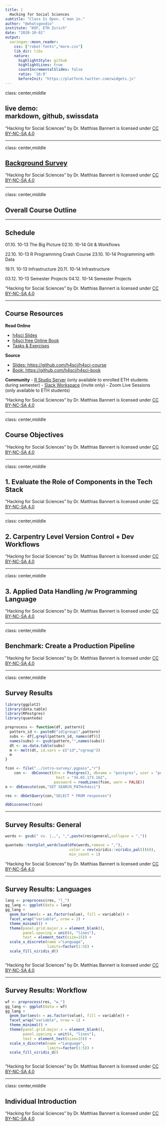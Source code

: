 ```yaml
---
title: |
  Hacking for Social Sciences
subtitle: "Class Is Open. C'mon in."
author: "@whatsgoodio"
institute: "KOF, ETH Zurich"
date: "2020-10-01"
output:
  xaringan::moon_reader:
    css: ["robot-fonts","more.css"]
    lib_dir: libs
    nature:
      highlightStyle: github
      highlightLines: true
      countIncrementalSlides: false
      ratio: '16:9'
      beforeInit: "https://platform.twitter.com/widgets.js"
---
```


class: center,middle

## live demo: </br> markdown, github, swissdata

<div class="my-footer"><span><div class="footer-text" align="right">"Hacking for Social Sciences" by Dr. Matthias Bannert is licensed under <a href="https://creativecommons.org/licenses/by-nc-sa/4.0/?ref=chooser-v1">CC BY-NC-SA 4.0</a></div></span></div> 


---

class: center,middle

## [Background Survey](https://h4sci.shinyapps.io/intro-survey/)

<div class="my-footer"><span><div class="footer-text" align="right">"Hacking for Social Sciences" by Dr. Matthias Bannert is licensed under <a href="https://creativecommons.org/licenses/by-nc-sa/4.0/?ref=chooser-v1">CC BY-NC-SA 4.0</a></div></span></div> 


---

class: center,middle

## Overall Course Outline

---

## Schedule

01.10.	10-13	The Big Picture
02.10.	10-14	Git & Workflows

22.10.	10-13	R Programming Crash Course
23.10.	10-14	Programming with Data

19.11.	10-13	Infrastructure
20.11.	10-14	Infrastructure

03.12.	10-13	Semester Projects
04.12.	10-14	Semester Projects

<div class="my-footer"><span><div class="footer-text" align="right">"Hacking for Social Sciences" by Dr. Matthias Bannert is licensed under <a href="https://creativecommons.org/licenses/by-nc-sa/4.0/?ref=chooser-v1">CC BY-NC-SA 4.0</a></div></span></div> 


---

## Course Resources

**Read Online**

- [h4sci Slides](https://h4sci.github.io/h4sci-course)
- [h4sci free Online Book](https://h4sci.github.io/h4sci-book)
- [Tasks & Exercises](https://github.com/h4sci/h4sci-tasks)

**Source**

- [Slides: https://github.com/h4sci/h4sci-course](https://github.com/h4sci/h4sci-course)
- [Book: https://github.com/h4sci/h4sci-book](https://github.com/h4sci/h4sci-book)

**Community**
- [R Studio Server](https://teaching.kof.ethz.ch/auth-sign-in) (only available to enrolled ETH students during semester) 
- [Slack Workspace](https://h4sci.slack.com/) (invite only) 
- Zoom Live Sessions (only available to ETH students)

<div class="my-footer"><span><div class="footer-text" align="right">"Hacking for Social Sciences" by Dr. Matthias Bannert is licensed under <a href="https://creativecommons.org/licenses/by-nc-sa/4.0/?ref=chooser-v1">CC BY-NC-SA 4.0</a></div></span></div> 



---

class: center,middle

## Course Objectives

<div class="my-footer"><span><div class="footer-text" align="right">"Hacking for Social Sciences" by Dr. Matthias Bannert is licensed under <a href="https://creativecommons.org/licenses/by-nc-sa/4.0/?ref=chooser-v1">CC BY-NC-SA 4.0</a></div></span></div> 


---

class: center,middle

## 1. Evaluate the Role of Components in the Tech Stack

<div class="my-footer"><span><div class="footer-text" align="right">"Hacking for Social Sciences" by Dr. Matthias Bannert is licensed under <a href="https://creativecommons.org/licenses/by-nc-sa/4.0/?ref=chooser-v1">CC BY-NC-SA 4.0</a></div></span></div> 

---

class: center,middle

## 2. Carpentry Level Version Control + Dev Workflows


<div class="my-footer"><span><div class="footer-text" align="right">"Hacking for Social Sciences" by Dr. Matthias Bannert is licensed under <a href="https://creativecommons.org/licenses/by-nc-sa/4.0/?ref=chooser-v1">CC BY-NC-SA 4.0</a></div></span></div> 

---

class: center,middle

## 3. Applied Data Handling /w Programming Language

<div class="my-footer"><span><div class="footer-text" align="right">"Hacking for Social Sciences" by Dr. Matthias Bannert is licensed under <a href="https://creativecommons.org/licenses/by-nc-sa/4.0/?ref=chooser-v1">CC BY-NC-SA 4.0</a></div></span></div> 


---

class: center,middle

## Benchmark: Create a Production Pipeline

<div class="my-footer"><span><div class="footer-text" align="right">"Hacking for Social Sciences" by Dr. Matthias Bannert is licensed under <a href="https://creativecommons.org/licenses/by-nc-sa/4.0/?ref=chooser-v1">CC BY-NC-SA 4.0</a></div></span></div> 


---

class: center,middle

## Survey Results

```r
library(ggplot2)
library(data.table)
library(RPostgres)
library(quanteda)

preprocess <- function(df, pattern){
  pattern_id <- paste0("id|group|",pattern)
  subs <- df[,grepl(pattern_id, names(df))]
  names(subs) <- gsub(pattern,"",names(subs))
  dt <- as.data.table(subs)
  m <- melt(dt, id.vars = c("id","cgroup"))
  m
}

fcon <- file("../intro-survey/.pgpass","r")
    con <-  dbConnect(drv = Postgres(), dbname = "postgres", user = "postgres",
                       host = "34.65.173.162",
                      password = readLines(fcon, warn = FALSE))
o <- dbExecute(con,"SET SEARCH_PATH=h4sci")

res <- dbGetQuery(con,"SELECT * FROM responses")

dbDisconnect(con)

```



---

## Survey Results: General

```r

words <- gsub(" vs. |,,", ",",paste(res$general,collapse = ","))

quanteda::textplot_wordcloud(dfm(words,remove = ","),
                             color = rev(viridis::viridis_pal()(6)),
                             min_count = 1)


```

<div class="my-footer"><span><div class="footer-text" align="right">"Hacking for Social Sciences" by Dr. Matthias Bannert is licensed under <a href="https://creativecommons.org/licenses/by-nc-sa/4.0/?ref=chooser-v1">CC BY-NC-SA 4.0</a></div></span></div> 


---


## Survey Results: Languages

```r

lang <- preprocess(res, "l_")
gg_lang <- ggplot(data = lang)
gg_lang +
  geom_bar(aes(x = as.factor(value), fill = variable)) +
  facet_wrap("variable", nrow = 2) + 
  theme_minimal() +
  theme(panel.grid.major.x = element_blank(),
        panel.spacing = unit(4, "lines"),
        text = element_text(size=15)) +
  scale_x_discrete(name ="Language",
                   limits=factor(1:5)) +
  scale_fill_viridis_d()



```


<div class="my-footer"><span><div class="footer-text" align="right">"Hacking for Social Sciences" by Dr. Matthias Bannert is licensed under <a href="https://creativecommons.org/licenses/by-nc-sa/4.0/?ref=chooser-v1">CC BY-NC-SA 4.0</a></div></span></div> 



---


## Survey Results: Workflow

```r

wf <- preprocess(res, "w_")
gg_lang <- ggplot(data = wf)
gg_lang +
  geom_bar(aes(x = as.factor(value), fill = variable)) +
  facet_wrap("variable", nrow = 1) +
  theme_minimal() +
  theme(panel.grid.major.x = element_blank(),
        panel.spacing = unit(4, "lines"),
        text = element_text(size=15)) +
  scale_x_discrete(name ="Language",
                   limits=factor(1:5)) +
  scale_fill_viridis_d()



```

<div class="my-footer"><span><div class="footer-text" align="right">"Hacking for Social Sciences" by Dr. Matthias Bannert is licensed under <a href="https://creativecommons.org/licenses/by-nc-sa/4.0/?ref=chooser-v1">CC BY-NC-SA 4.0</a></div></span></div> 


---


class: center,middle

## Individual Introduction


<div class="my-footer"><span><div class="footer-text" align="right">"Hacking for Social Sciences" by Dr. Matthias Bannert is licensed under <a href="https://creativecommons.org/licenses/by-nc-sa/4.0/?ref=chooser-v1">CC BY-NC-SA 4.0</a></div></span></div> 













